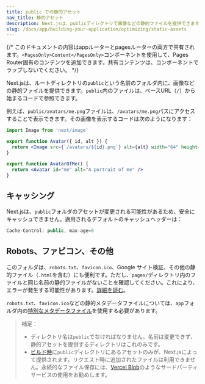 ```yaml
---
title: public での静的アセット
nav_title: 静的アセット
description: Next.jsは、publicディレクトリで画像などの静的ファイルを提供できます。その仕組みについてここで学べます。
slug: /docs/app/building-your-application/optimizing/static-assets
---
```


{/* このドキュメントの内容はappルーターとpagesルーターの両方で共有されます。`<PagesOnly>Content</PagesOnly>`コンポーネントを使用して、Pages Router固有のコンテンツを追加できます。共有コンテンツは、コンポーネントでラップしないでください。 */}

Next.jsは、ルートディレクトリの`public`という名前のフォルダ内に、画像などの静的ファイルを提供できます。`public`内のファイルは、ベースURL（`/`）から始まるコードで参照できます。

例えば、`public/avatars/me.png`ファイルは、`/avatars/me.png`パスにアクセスすることで表示できます。その画像を表示するコードは次のようになります：

```jsx filename="avatar.js"
import Image from 'next/image'

export function Avatar({ id, alt }) {
  return <Image src={`/avatars/${id}.png`} alt={alt} width="64" height="64" />
}

export function AvatarOfMe() {
  return <Avatar id="me" alt="A portrait of me" />
}
```

## キャッシング

Next.jsは、`public`フォルダのアセットが変更される可能性があるため、安全にキャッシュできません。適用されるデフォルトのキャッシュヘッダーは：

```jsx
Cache-Control: public, max-age=0
```

## Robots、ファビコン、その他

<PagesOnly>

このフォルダは、`robots.txt`、`favicon.ico`、Google サイト検証、その他の静的ファイル（`.html`を含む）にも便利です。ただし、`pages/`ディレクトリ内のファイルと同じ名前の静的ファイルがないことを確認してください。これにより、エラーが発生する可能性があります。[詳細を読む](/docs/messages/conflicting-public-file-page)。

</PagesOnly>

<AppOnly>

`robots.txt`、`favicon.ico`などの静的メタデータファイルについては、`app`フォルダ内の[特別なメタデータファイル](/docs/app/api-reference/file-conventions/metadata)を使用する必要があります。

</AppOnly>

> 補足：
>
> - ディレクトリ名は`public`でなければなりません。名前は変更できず、静的アセットを提供するディレクトリはこれのみです。
> - [ビルド時](/docs/app/api-reference/cli/next#next-build-options)に`public`ディレクトリにあるアセットのみが、Next.jsによって提供されます。リクエスト時に追加されたファイルは利用できません。永続的なファイル保存には、[Vercel Blob](https://vercel.com/docs/storage/vercel-blob?utm_source=next-site&utm_medium=docs&utm_campaign=next-website)のようなサードパーティサービスの使用をお勧めします。
